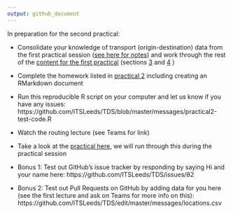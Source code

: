 ```yaml
---
output: github_document
---
```


In preparation for the second practical:

- Consolidate your knowledge of transport (origin-destination) data from the first practical session ([see here for notes](https://github.com/ITSLeeds/TDS/blob/master/messages/practical1-notes.R)) and work through the rest of the [content for the first practical](https://github.com/ITSLeeds/TDS/blob/master/practicals/2-software.md) (sections [3](https://github.com/ITSLeeds/TDS/blob/master/practicals/2-software.md#3-processing-origin-destination-data-in-bristol) and [4](https://github.com/ITSLeeds/TDS/blob/master/practicals/2-software.md#4-processing-medium-sized-data-and-basic-visualisation) )
- Complete the homework listed in [practical 2](https://github.com/ITSLeeds/TDS/blob/master/practicals/2-software.md) including creating an RMarkdown document
- Run this reproducible R script on your computer and let us know if you have any issues: https://github.com/ITSLeeds/TDS/blob/master/messages/practical2-test-code.R
- Watch the routing lecture (see Teams for link)
- Take a look at the [practical here](https://github.com/ITSLeeds/TDS/blob/master/practicals/6-routing.md), we will run through this during the practical session

- Bonus 1: Test out GitHub's issue tracker by responding by saying Hi and your name here: https://github.com/ITSLeeds/TDS/issues/82
- Bonus 2: Test out Pull Requests on GitHub by adding data for you here (see the first lecture and ask on Teams for more info on this): https://github.com/ITSLeeds/TDS/edit/master/messages/locations.csv

